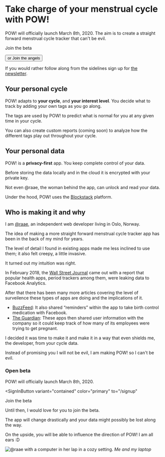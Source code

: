 

# Take charge of your menstrual cycle with <Logo>POW!</Logo>

POW! will officially launch March 8th, 2020. The aim is to
create a straight forward menstrual cycle tracker that can't
be evil.

<SignInButton variant="contained" color="primary">
  Join the beta
</SignInButton>

<Button href="/angels/" variant="outlined" color="primary">or Join the angels</Button>


If you would rather follow along from the sidelines sign up
for [the newsletter](http://eepurl.com/gBCgT9).

## Your personal cycle

POW! adapts to **your cycle**, and **your interest level**.
You decide what to track by adding your own tags as you go
along.

The tags are used by POW! to predict what is normal for you
at any given time in your cycle.

You can also create custom reports (coming soon) to analyze
how the different tags play out throughout your cycle.

## Your personal data

POW! is a **privacy-first** app. You keep complete control
of your data.

Before storing the data locally and in the cloud it is
encrypted with your private key.

Not even @raae, the woman behind the app, can unlock and
read your data.

Under the hood, POW! uses the [Blockstack](/#blockstack)
platform.

## Who is making it and why

I am [@raae](https://raae.codes), an independent web
developer living in Oslo, Norway.

The idea of making a more straight forward menstrual cycle
tracker app has been in the back of my mind for years.

The level of detail I found in existing apps made me less
inclined to use them; it also felt creepy, a little
invasive.

It turned out my intuition was right.

In February 2018, the
[Wall Street Journal](https://www.wsj.com/articles/you-give-apps-sensitive-personal-information-then-they-tell-facebook-11550851636)
came out with a report that popular health apps, period
trackers among them, were leaking data to Facebook
Analytics.

After that there has been many more articles covering the
level of surveilence these types of apps are doing and the
implications of it.

- [BuzzFeed](https://www.buzzfeednews.com/article/meghara/period-tracker-apps-facebook-maya-mia-fem):
  It also shared “reminders” within the app to take birth
  control medication with Facebook.
- [The Guardian](https://www.theguardian.com/world/commentisfree/2019/sep/14/your-period-tracking-app-could-be-sharing-intimate-details-with-all-of-facebook):
  These apps then shared user information with the company
  so it could keep track of how many of its employees were
  trying to get pregnant.

I decided it was time to make it and make it in a way that
even shields me, the developer, from your cycle data.

Instead of promising you I will not be evil, I am making
POW! so I can't be evil.

### Open beta

POW! will officially launch March 8th, 2020.

<SignInButton
  variant="contained"
  color="primary"
  to="/signup"
>
  Join the beta
</SignInButton>

Until then, I would love for you to join the beta.

The app will change drastically and your data might possibly
be lost along the way.

On the upside, you will be able to influence the direction
of POW! I am all ears :D

![@raae with a computer in her lap in a cozy setting.](/raae.jpg "Me: @raae")
_Me and my laptop_
